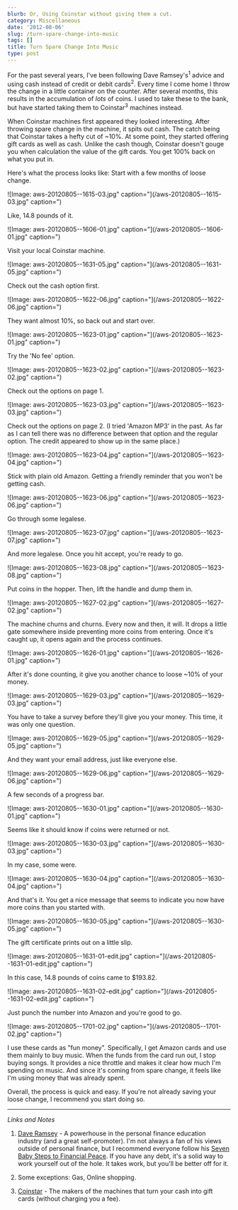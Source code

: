 ```yaml
---
blurb: Or, Using Coinstar without giving them a cut.
category: Miscellaneous
date: '2012-08-06'
slug: /turn-spare-change-into-music
tags: []
title: Turn Spare Change Into Music
type: post
---
```



For the past several years, I've been following Dave Ramsey's<sup>1</sup> advice and using cash instead of credit or debit cards<sup>2</sup>. Every time I come home I throw the change in a little container on the counter. After several months, this results in the accumulation of _lots_ of coins. I used to take these to the bank, but have started taking them to Coinstar<sup>3</sup> machines instead.

When Coinstar machines first appeared they looked interesting. After throwing spare change in the machine, it spits out cash. The catch being that Coinstar takes a hefty cut of ~10%. At some point, they started offering gift cards as well as cash. Unlike the cash though, Coinstar doesn't gouge you when calculation the value of the gift cards. You get 100% back on what you put in.

Here's what the process looks like: Start with a few months of loose change.

![Image: aws-20120805--1615-03.jpg" caption="](/aws-20120805--1615-03.jpg" caption=")

Like, 14.8 pounds of it.

![Image: aws-20120805--1606-01.jpg" caption="](/aws-20120805--1606-01.jpg" caption=")

Visit your local Coinstar machine.

![Image: aws-20120805--1631-05.jpg" caption="](/aws-20120805--1631-05.jpg" caption=")

Check out the cash option first.

![Image: aws-20120805--1622-06.jpg" caption="](/aws-20120805--1622-06.jpg" caption=")

They want almost 10%, so back out and start over.

![Image: aws-20120805--1623-01.jpg" caption="](/aws-20120805--1623-01.jpg" caption=")

Try the 'No fee' option.

![Image: aws-20120805--1623-02.jpg" caption="](/aws-20120805--1623-02.jpg" caption=")

Check out the options on page 1.

![Image: aws-20120805--1623-03.jpg" caption="](/aws-20120805--1623-03.jpg" caption=")

Check out the options on page 2. (I tried 'Amazon MP3' in the past. As far as I can tell there was no difference between that option and the regular option. The credit appeared to show up in the same place.)

![Image: aws-20120805--1623-04.jpg" caption="](/aws-20120805--1623-04.jpg" caption=")

Stick with plain old Amazon. Getting a friendly reminder that you won't be getting cash.

![Image: aws-20120805--1623-06.jpg" caption="](/aws-20120805--1623-06.jpg" caption=")

Go through some legalese.

![Image: aws-20120805--1623-07.jpg" caption="](/aws-20120805--1623-07.jpg" caption=")

And more legalese. Once you hit accept, you're ready to go.

![Image: aws-20120805--1623-08.jpg" caption="](/aws-20120805--1623-08.jpg" caption=")

Put coins in the hopper. Then, lift the handle and dump them in.

![Image: aws-20120805--1627-02.jpg" caption="](/aws-20120805--1627-02.jpg" caption=")

The machine churns and churns. Every now and then, it will. It drops a little gate somewhere inside preventing more coins from entering. Once it's caught up, it opens again and the process continues.

![Image: aws-20120805--1626-01.jpg" caption="](/aws-20120805--1626-01.jpg" caption=")

After it's done counting, it give you another chance to loose ~10% of your money.

![Image: aws-20120805--1629-03.jpg" caption="](/aws-20120805--1629-03.jpg" caption=")

You have to take a survey before they'll give you your money. This time, it was only one question.

![Image: aws-20120805--1629-05.jpg" caption="](/aws-20120805--1629-05.jpg" caption=")

And they want your email address, just like everyone else.

![Image: aws-20120805--1629-06.jpg" caption="](/aws-20120805--1629-06.jpg" caption=")

A few seconds of a progress bar.

![Image: aws-20120805--1630-01.jpg" caption="](/aws-20120805--1630-01.jpg" caption=")

Seems like it should know if coins were returned or not.

![Image: aws-20120805--1630-03.jpg" caption="](/aws-20120805--1630-03.jpg" caption=")

In my case, some were.

![Image: aws-20120805--1630-04.jpg" caption="](/aws-20120805--1630-04.jpg" caption=")

And that's it. You get a nice message that seems to indicate you now have more coins than you started with.

![Image: aws-20120805--1630-05.jpg" caption="](/aws-20120805--1630-05.jpg" caption=")

The gift certificate prints out on a little slip.

![Image: aws-20120805--1631-01-edit.jpg" caption="](/aws-20120805--1631-01-edit.jpg" caption=")

In this case, 14.8 pounds of coins came to $193.82.

![Image: aws-20120805--1631-02-edit.jpg" caption="](/aws-20120805--1631-02-edit.jpg" caption=")

Just punch the number into Amazon and you're good to go.

![Image: aws-20120805--1701-02.jpg" caption="](/aws-20120805--1701-02.jpg" caption=")

I use these cards as "fun money". Specifically, I get Amazon cards and use them mainly to buy music. When the funds from the card run out, I stop buying songs. It provides a nice throttle and makes it clear how much I'm spending on music. And since it's coming from spare change, it feels like I'm using money that was already spent. 

Overall, the process is quick and easy. If you're not already saving your loose change, I recommend you start doing so. 


---


_Links and Notes_

1. [Dave Ramsey](http://www.daveramsey.com/) - A powerhouse in the personal finance education industry (and a great self-promoter). I'm not always a fan of his views outside of personal finance, but I recommend everyone follow his [Seven Baby Steps to Financial Peace](http://www.daveramsey.com/new/baby-steps/). If you have any debt, it's a solid way to work yourself out of the hole. It takes work, but you'll be better off for it. 

2. Some exceptions: Gas, Online shopping. 

3. [Coinstar](https://coinstar.com) - The makers of the machines that turn your cash into gift cards (without charging you a fee).
